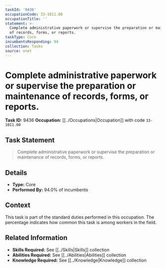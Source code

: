 ```yaml
---
taskId: '9436'
occupationCode: 33-1011.00
occupationTitle: ''
statement: >-
  Complete administrative paperwork or supervise the preparation or maintenance
  of records, forms, or reports.
taskType: Core
incumbentsResponding: 94
collection: Tasks
source: onet
---
```

# Complete administrative paperwork or supervise the preparation or maintenance of records, forms, or reports.

**Task ID:** 9436
**Occupation:** [[../Occupations|Occupation]] with code `33-1011.00`

## Task Statement

> Complete administrative paperwork or supervise the preparation or maintenance of records, forms, or reports.

## Details

- **Type:** Core
- **Performed By:** 94.0% of incumbents

## Context

This task is part of the standard duties performed in this occupation. The percentage indicates how common this task is among workers in the field.

## Related Information

- **Skills Required:** See [[../Skills|Skills]] collection
- **Abilities Required:** See [[../Abilities|Abilities]] collection
- **Knowledge Required:** See [[../Knowledge|Knowledge]] collection
